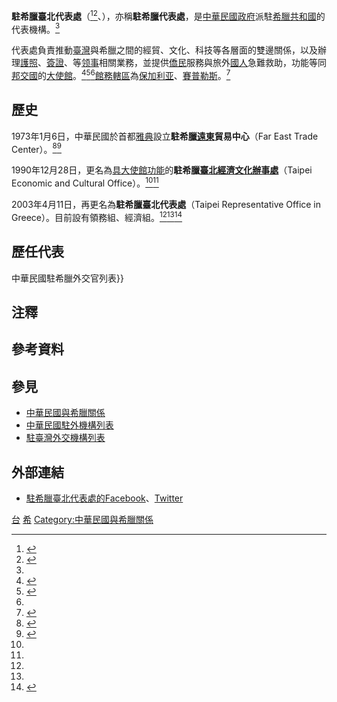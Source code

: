 {{NoteTA
|G1=地名
|1=zh-hans:台; zh-hant:臺;
}}
{{infobox Organization
|name                = 駐希臘臺北代表處
|native_name         = {{lang|el|Γραφείο Αντιπροσωπείας της Ταϊπέι στην Ελλάδα}}<br>{{lang|en|Taipei Representative Office in Greece}}
|image               = 
|size                = 
|formation           = 1973年1月
|type                = [[臺北經濟文化代表處|駐外代表處]]{{Small|（[[實質大使館|實質大使館]]）}}
|status              = 
|registration_id     = 
|leader_title        = 代表
|leader_name         = [[郭時南|郭時南]] {{Small|[[特命全權大使|大使]]}}{{noteTag|2012年9月，中華民國外交部為統一駐外人員內部職稱，明定大使館、代表處設大使、公使，代表處對外仍稱代表、副代表；辦事處設總領事、副總領事，對外仍稱處長、副處長。<ref>{{Cite web |url = https://tw.news.yahoo.com/%E7%B5%B1-%E5%90%8D%E7%A8%B1-%E4%BB%A3%E8%A1%A8%E5%B0%8D%E5%85%A7%E7%A8%B1%E5%A4%A7%E4%BD%BF-133312149.html |author = 陳培煌 |date = 2012-08-31 |title = 統一名稱 代表對內稱大使 |publisher = [[Yahoo!奇摩|Yahoo!奇摩]]引用[[中央通訊社|中央通訊社]]}}</ref><br>代表處館長為特任或簡任第十三職等至第十四職等者任大使銜代表、簡任第十二職等至第十三職等者任公使銜代表；辦事處長為簡任第十二職等任總領事銜處長。<ref>{{Cite web |url = https://law.moj.gov.tw/LawClass/LawAll.aspx?PCode=E0000017 |date = 2018-06-13 |title = 駐外機構組織通則 |publisher = 全國法規資料庫}}</ref>}}<ref name="駐外館處"/>
|leader_title2       = 
|leader_name2        = 
|headquarters        = 57, Marathonodromon Avenue, 154 52 Paleo {{Link-en|Psychico|Psychiko}}, Athens, Greece<ref name="駐館資訊"/><br>{{coord|38.004641|23.775062|type:landmark|display=inline,title}}
|num_members         = 
|region_served       = {{GRC}}<br>{{BGR}}<br>{{CYP}}
|parent_organization = {{MOFA}}
|website             = {{URL|https://www.roc-taiwan.org/gr/index.html|www.roc-taiwan.org/gr}}
}}

'''駐希臘臺北代表處'''（{{lang-el|Γραφείο Αντιπροσωπείας της Ταϊπέι στην Ελλάδα}}<ref>{{Cite web |url = https://www.roc-taiwan.org/uploads/sites/140/2019/05/Newsletter201904_EL.pdf |date = 2019-05-20 |title = NewsletterΤαϊβάν |publisher = [[中華民國外交部|Ministry of Foreign Affairs, Republic of China (Taiwan)]]}}</ref><ref>{{Cite web |url = https://www.facebook.com/ToddlersLibraryofMunicipalityofAthens/posts/3032336166784173/ |date = 2019-06-27 |title = Βρεφική-Νηπιακή Βιβλιοθήκη Δήμου Αθηναίων/Toddlers' Library of Athens |publisher = [[Facebook|Facebook]]}}</ref>、{{lang-en|Taipei Representative Office in Greece}}），亦稱'''駐希臘代表處'''，是[[中華民國政府|中華民國政府]]派駐[[希腊|希臘共和國]]的代表機構。<ref name="駐外館處"/>

代表處負責推動[[臺灣|臺灣]]與希臘之間的經貿、文化、科技等各層面的雙邊關係，以及辦理[[中華民國護照|護照]]、[[中華民國簽證政策|簽證]]、{{Link-en|文件證明|Documentary evidence}}等[[领事|领事]]相關業務，並提供[[海外華人|僑民]]服務與旅外[[中華民國國民|國人]]急難救助，功能等同[[中華民國建交列表|邦交國]]的[[外交代表機構#大使馆|大使館]]。<ref name="駐館資訊">{{Cite web |url = https://www.roc-taiwan.org/gr/post/6.html |date = 2017-01-17 |title = 駐館資訊 |publisher = 中華民國駐外單位聯合網站 |deadurl= no |archiveurl = https://web.archive.org/web/20210213224129/https://www.roc-taiwan.org/gr/post/6.html |archivedate = 2021-02-13}}</ref><ref>{{Cite web |url = https://www.roc-taiwan.org/gr/post/20.html |date = 2016-06-30 |title = 領務服務 |publisher = 中華民國駐外單位聯合網站}}</ref><ref name="駐外館處"/>[[兼轄|館務轄區]]為[[保加利亚|保加利亚]]、[[賽普勒斯|賽普勒斯]]。<ref>{{Cite web |url = https://www.boca.gov.tw/sp-foof-countrycp-03-61-21d56-03-1.html|title = 駐館位置及聯絡資訊 |publisher = [[外交部領事事務局|外交部領事事務局]]}}</ref>{{noteTag|對[[塞浦路斯岛|塞浦路斯岛]]北部的[[北賽普勒斯|北賽普勒斯土耳其共和國]]事務則由'''{{link-en|駐安卡拉臺北經濟文化代表團|Taipei Economic and Cultural Mission in Ankara}}'''兼轄。<ref>{{Cite web |url = https://www.boca.gov.tw/sp-foof-countrycp-03-49-60be6-03-1.html|title = 駐館位置及聯絡資訊 |publisher = 外交部領事事務局}}</ref>}}

==歷史==
1973年1月6日，中華民國於首都[[雅典|雅典]]設立'''駐希臘[[遠東|遠東]]貿易中心'''（Far East Trade Center）。<ref name="86年外交年鑑">{{Cite web |url = https://multilingual.mofa.gov.tw/web/web_UTF-8/almanac/almanac1997/3-1-4.html |title = 《中華民國86年外交年鑑》〈第三章 中外關係〉 |publisher = 中華民國外交部 }}</ref><ref name="103年外交年鑑">{{Cite web |url = http://multilingual.mofa.gov.tw/web/web_UTF-8/almanac/almanac2014/09.pdf |title = 《中華民國103年外交年鑑》〈第二章 對外關係〉 |publisher = 中華民國外交部 }}</ref>

1990年12月28日，更名為[[實質大使館|具大使館功能]]的'''駐希臘[[臺北經濟文化代表處|臺北經濟文化辦事處]]'''（Taipei Economic and Cultural Office）。<ref name="86年外交年鑑"/><ref name="103年外交年鑑"/>

2003年4月11日，再更名為'''駐希臘臺北代表處'''（Taipei Representative Office in Greece）。目前設有領務組、經濟組。<ref name="103年外交年鑑"/><ref name="駐館資訊"/><ref name="駐外館處">{{Cite web |url = https://www.mofa.gov.tw/OverseasOffice_Content.aspx?n=168&sms=87&s=14&os=20 |title = 駐外館處 |publisher = [[中華民國外交部|中華民國外交部]]}}</ref>

==歷任代表==
{{main|中華民國駐希臘大使列表{{!}}中華民國駐希臘外交官列表}}

==注釋==
{{noteFoot}}

==參考資料==
{{reflist}}

==參見==
{{Portal box|國際關係|中華民國|希臘|image2=Flag of the Republic of China.svg}}
*[[中華民國與希臘關係|中華民國與希臘關係]]
*[[中華民國駐外機構列表|中華民國駐外機構列表]]
*[[駐臺灣外交機構列表|駐臺灣外交機構列表]]

==外部連結==
* [https://www.facebook.com/taiwan.greece/ 駐希臘臺北代表處的Facebook]、[https://twitter.com/Taiwan_in_GR Twitter]

{{中華民國駐外機構}}

[[Category:駐希臘外交代表機構|台]]
[[Category:中華民國駐外實質大使館|希]]
[[Category:中華民國與希臘關係|Category:中華民國與希臘關係]]